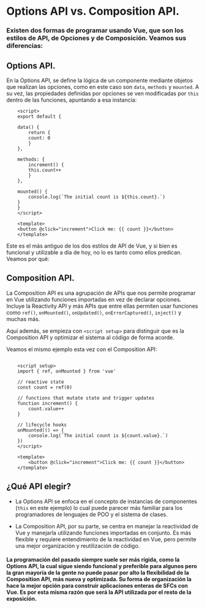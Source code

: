 
<PageView>

# Options API vs. Composition API.

### Existen dos formas de programar usando Vue, que son los estilos de API, de Opciones y de Composición. Veamos sus diferencias:

## Options API.

En la Options API, se define la lógica de un componente mediante objetos que realizan las opciones, como en este caso son `data`, `methods` y `mounted`. A su vez, las propiedades definidas por opciones se ven modificadas por `this` dentro de las funciones, apuntando a esa instancia:

```vue
    <script>
    export default {

    data() {
        return {
        count: 0
        }
    },

    methods: {
        increment() {
        this.count++
        }
    },

    mounted() {
        console.log(`The initial count is ${this.count}.`)
    }
    }
    </script>

    <template>
    <button @click="increment">Click me: {{ count }}</button>
    </template>
```

Este es el más antiguo de los dos estilos de API de Vue, y si bien es funcional y utilizable a día de hoy, no lo es tanto como ellos predican. Veamos por qué:

## Composition API.

La Composition API es una agrupación de APIs que nos permite programar en Vue utilizando funciones importadas en vez de declarar opciones. Incluye la Reactivity API y más APIs que entre ellas permiten usar funciones como `ref()`, `onMounted()`, `onUpdated()`, `onErrorCaptured()`, `inject()` y muchas más.

Aquí además, se empieza con `<script setup>` para distinguir que es la Composition API y optimizar el sistema al código de forma acorde.

Veamos el mismo ejemplo esta vez con el Composition API:

```vue

    <script setup>
    import { ref, onMounted } from 'vue'

    // reactive state
    const count = ref(0)

    // functions that mutate state and trigger updates
    function increment() {
        count.value++
    }

    // lifecycle hooks
    onMounted(() => {
        console.log(`The initial count is ${count.value}.`)
    })
    </script>

    <template>
        <button @click="increment">Click me: {{ count }}</button>
    </template>
```
<ExampleWrapper>
  <ButtonComposition/>
</ExampleWrapper>

## ¿Qué API elegir?

- La Options API se enfoca en el concepto de instancias de componentes (`this` en este ejemplo) lo cual puede parecer más familiar para los programadores de lenguajes de POO y el sistema de clases.

- La Composition API, por su parte, se centra en manejar la reactividad de Vue y manejarla utilizando funciones importadas en conjunto. Es más flexible y requiere entendimiento de la reactividad en Vue, pero permite una mejor organización y reutilización de código.

#### La programación del pasado siempre suele ser más rígida, como la Options API, la cual sigue siendo funcional y preferible para algunos pero la gran mayoría de la gente no puede pasar por alto la flexibilidad de la Composition API, más nueva y optimizada. Su forma de organización la hace la mejor opción para construir aplicaciones enteras de SFCs con Vue. Es por esta misma razón que será la API utilizada por el resto de la exposición.

</PageView>